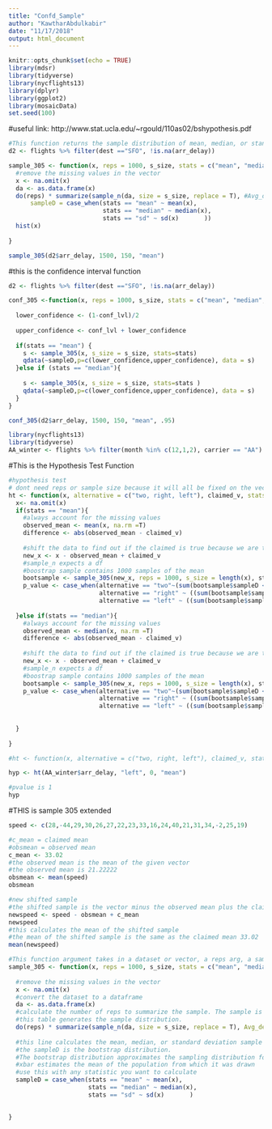 ```yaml
---
title: "Confd_Sample"
author: "KawtharAbdulkabir"
date: "11/17/2018"
output: html_document
---
```


```r
knitr::opts_chunk$set(echo = TRUE)
library(mdsr)
library(tidyverse)
library(nycflights13)
library(dplyr)
library(ggplot2)
library(mosaicData)
set.seed(100)
```


#useful link: http://www.stat.ucla.edu/~rgould/110as02/bshypothesis.pdf



```r
#This function returns the sample distribution of mean, median, or standard deviation
d2 <- flights %>% filter(dest =="SFO", !is.na(arr_delay))

sample_305 <- function(x, reps = 1000, s_size, stats = c("mean", "median", "sd")) {
  #remove the missing values in the vector
  x <- na.omit(x)
  da <- as.data.frame(x)
  do(reps) * summarize(sample_n(da, size = s_size, replace = T), #Avg_delay = mean(arr_delay))
      sampleD = case_when(stats == "mean" ~ mean(x),
                          stats == "median" ~ median(x),
                          stats == "sd" ~ sd(x)       ))
  hist(x)
  
}

sample_305(d2$arr_delay, 1500, 150, "mean")
```

#this is the confidence interval function
```r

d2 <- flights %>% filter(dest =="SFO", !is.na(arr_delay))

conf_305 <-function(x, reps = 1000, s_size, stats = c("mean", "median", "sd"), conf_lvl) {
  
  lower_confidence <- (1-conf_lvl)/2
  
  upper_confidence <- conf_lvl + lower_confidence
  
  if(stats == "mean") {
    s <- sample_305(x, s_size = s_size, stats=stats)
    qdata(~sampleD,p=c(lower_confidence,upper_confidence), data = s)
  }else if (stats == "median"){
  
    s <- sample_305(x, s_size = s_size, stats=stats )
    qdata(~sampleD,p=c(lower_confidence,upper_confidence), data = s)
  }
} 

conf_305(d2$arr_delay, 1500, 150, "mean", .95)

```


```r
library(nycflights13)
library(tidyverse)
AA_winter <- flights %>% filter(month %in% c(12,1,2), carrier == "AA") 
```


#This is the Hypothesis Test Function

```r
#hypothesis test
# dont need reps or sample size because it will all be fixed on the vector x
ht <- function(x, alternative = c("two, right, left"), claimed_v, stats = c("mean", "median")){
  x<- na.omit(x)
  if(stats == "mean"){
    #always account for the missing values
    observed_mean <- mean(x, na.rm =T)
    difference <- abs(observed_mean - claimed_v)
    
    #shift the data to find out if the claimed is true because we are trying to measure the chances of it being true
    new_x <- x - observed_mean + claimed_v
    #sample_n expects a df
    #boostrap sample contains 1000 samples of the mean
    bootsample <- sample_305(new_x, reps = 1000, s_size = length(x), stats )
    p_value <- case_when(alternative == "two"~(sum(bootsample$sampleD <= claimed_v - difference)+sum(bootsample$sampleD >= claimed_v + difference))/1000,
                         alternative == "right" ~ ((sum(bootsample$sampleD >= claimed_v + difference))/1000),
                         alternative == "left" ~ ((sum(bootsample$sampleD <= claimed_v + difference))/1000))
    
  }else if(stats == "median"){
    #always account for the missing values
    observed_mean <- median(x, na.rm =T)
    difference <- abs(observed_mean - claimed_v)
    
    #shift the data to find out if the claimed is true because we are trying to measure the chances of it being true
    new_x <- x - observed_mean + claimed_v
    #sample_n expects a df
    #boostrap sample contains 1000 samples of the mean
    bootsample <- sample_305(new_x, reps = 1000, s_size = length(x), stats )
    p_value <- case_when(alternative == "two"~(sum(bootsample$sampleD <= claimed_v - difference)+sum(bootsample$sampleD >= claimed_v + difference))/1000,
                         alternative == "right" ~ ((sum(bootsample$sampleD >= claimed_v + difference))/1000),
                         alternative == "left" ~ ((sum(bootsample$sampleD <= claimed_v + difference))/1000))
    
    
  }
  
}

#ht <- function(x, alternative = c("two, right, left"), claimed_v, stats = c("mean", "median"))

hyp <- ht(AA_winter$arr_delay, "left", 0, "mean")

#pvalue is 1
hyp

```





#THIS is sample 305 extended

```r

speed <- c(28,-44,29,30,26,27,22,23,33,16,24,40,21,31,34,-2,25,19)

#c_mean = claimed mean
#obsmean = observed mean
c_mean <- 33.02
#the observed mean is the mean of the given vector
#the observed mean is 21.22222
obsmean <- mean(speed)
obsmean

#new shifted sample
#the shifted sample is the vector minus the observed mean plus the claimed mean
newspeed <- speed - obsmean + c_mean
newspeed
#this calculates the mean of the shifted sample
#the mean of the shifted sample is the same as the claimed mean 33.02
mean(newspeed)

#This function argument takes in a dataset or vector, a reps arg, a sample_size arg, and a vector with the choice for the statistic to run
sample_305 <- function(x, reps = 1000, s_size, stats = c("mean", "median", "sd")) {
  
  #remove the missing values in the vector
  x <- na.omit(x)
  #convert the dataset to a dataframe
  da <- as.data.frame(x)
  #calculate the number of reps to summarize the sample. The sample is sampled with replacement. It returns n amount of mean(arr_delay) which is the sample(with replacement) means summarized in a table of n length.
  #this table generates the sample distribution.
  do(reps) * summarize(sample_n(da, size = s_size, replace = T), Avg_delay = mean(arr_delay))
      
  #this line calculates the mean, median, or standard deviation sample distribution depending on choice
  #the sampleD is the bootstrap distribution.
  #The bootstrap distribution approximates the sampling distribution for xbar.
  #xbar estimates the mean of the population from which it was drawn
  #use this with any statistic you want to calculate 
  sampleD = case_when(stats == "mean" ~ mean(x),
                      stats == "median" ~ median(x),
                      stats == "sd" ~ sd(x)       )
  

}
```



